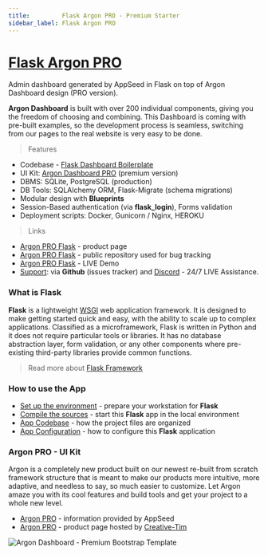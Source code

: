 ```yaml
---
title:         Flask Argon PRO - Premium Starter
sidebar_label: Flask Argon PRO
---
```


# [Flask Argon PRO](https://appseed.us/product/argon-dashboard-pro/flask/)

<SubHeading>Admin dashboard generated by AppSeed in Flask on top of Argon Dashboard design (PRO version). </SubHeading>

**Argon Dashboard** is built with over 200 individual components, giving you the freedom of choosing and combining. This Dashboard is coming with pre-built examples, so the development process is seamless, switching from our pages to the real website is very easy to be done.

> Features

- Codebase - [Flask Dashboard Boilerplate](../../boilerplate-code/flask-dashboard.mdx)
- UI Kit: [Argon Dashboard PRO](../../content/bootstrap-template/argon-dashboard-pro.mdx) (premium version)
- DBMS: SQLite, PostgreSQL (production)
- DB Tools: SQLAlchemy ORM, Flask-Migrate (schema migrations)
- Modular design with **Blueprints**
- Session-Based authentication (via **flask_login**), Forms validation
- Deployment scripts: Docker, Gunicorn / Nginx, HEROKU

> Links

- [Argon PRO Flask](https://appseed.us/product/argon-dashboard-pro/flask/) - product page
- [Argon PRO Flask](https://github.com/app-generator/flask-dashboard-argon-pro) - public repository used for bug tracking
- [Argon PRO Flask](https://flask-argon-dashboard-pro.appseed-srv1.com/) - LIVE Demo
- [Support](https://appseed.us/support): via **Github** (issues tracker) and [Discord](https://discord.gg/fZC6hup) - 24/7 LIVE Assistance.

### What is Flask

**Flask** is a lightweight [WSGI](../../content/what-is/wsgi.mdx) web application framework. It is designed to make getting started quick and easy, with the ability to scale up to complex applications. Classified as a microframework, Flask is written in Python and it does not require particular tools or libraries. It has no database abstraction layer, form validation, or any other components where pre-existing third-party libraries provide common functions.

> Read more about [Flask Framework](../../content/what-is/flask.mdx)

### How to use the App

- [Set up the environment](../../boilerplate-code/flask-dashboard.mdx#environment) - prepare your workstation for **Flask**
- [Compile the sources](../../boilerplate-code/flask-dashboard.mdx#build-the-app-1) - start this **Flask** app in the local environment
- [App Codebase](../../boilerplate-code/flask-dashboard.mdx#app-codebase) - how the project files are organized
- [App Configuration](../../boilerplate-code/flask-dashboard.mdx#app-configuration) - how to configure this **Flask** application

### Argon PRO - UI Kit

Argon is a completely new product built on our newest re-built from scratch framework structure that is meant to make our products more intuitive, more adaptive, and needless to say, so much easier to customize. Let Argon amaze you with its cool features and build tools and get your project to a whole new level.

- [Argon PRO](../../content/bootstrap-template/argon-dashboard-pro.mdx) - information provided by AppSeed
- [Argon PRO](https://bit.ly/39D2BLX) - product page hosted by [Creative-Tim](../../content/partners/creative-tim.mdx)

![Argon Dashboard - Premium Bootstrap Template](../../../static/assets/docs-cover-argon-pro.jpg)

